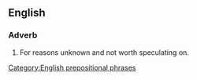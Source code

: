 ==English==

===Adverb===
{{head|en|adverb|head=[[for]] [[XYZ]] [[reason]]s}} 

# {{context|US|idiomatic}} For reasons unknown and not worth speculating on.

[[Category:English prepositional phrases]]